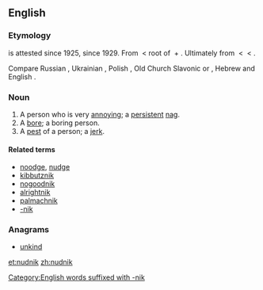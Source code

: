 ==English==

===Etymology===
{{term|noodnik}} is attested since 1925, {{term||nudnik}} since 1929. From {{etyl|yi|en}} {{term|נודניק|tr=nudnik|lang=yi}} < root of {{term|נודיען||to bore|tr=nudyen|lang=yi}} + {{term|ניק||noun-forming suffix|tr=-nik|lang=yi}}. Ultimately from {{etyl|sla-pro|en}} {{m|sla-pro|*nuda}} < {{etyl|ine-pro|en}} {{m|ine-pro|*neuti-||need}} < {{m|ine-pro|*nau-||death, to be exhausted}}.

Compare Russian {{term|нудный||tedious|tr=núdnyj|lang=ru}}, Ukrainian {{term|нудний||tedious|tr=núdnýj|lang=uk}}, Polish {{term|nudny||boring|lang=pl}}, Old Church Slavonic {{term|ноудити||tr=nuditi|lang=cu}} or {{term|нѫдити||to compell|tr=nǫditi|lang=cu}}, Hebrew {{term|נוּדְנִיק||[[nag#Verb|nag]]|lang=he}} and English {{term|-nik|lang=en}}.[[Category:English words suffixed with -nik]]

===Noun===
{{en-noun}}

# A person who is very [[annoy]]ing; a [[persistent]] [[nag]].
# A [[bore]]; a boring person.
# A [[pest]] of a person; a [[jerk]].

====Related terms====
* [[noodge]], [[nudge]]
* [[kibbutznik]]
* [[nogoodnik]]
* [[alrightnik]]
* [[palmachnik]]
* [[-nik]]

===Anagrams===
* [[unkind#English|unkind]]

[[et:nudnik]]
[[zh:nudnik]]